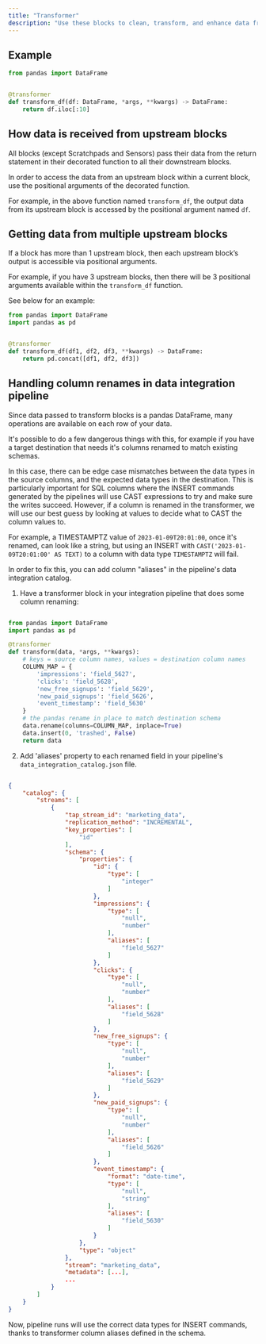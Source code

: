 ```yaml
---
title: "Transformer"
description: "Use these blocks to clean, transform, and enhance data from other blocks."
---
```


## Example

```python
from pandas import DataFrame


@transformer
def transform_df(df: DataFrame, *args, **kwargs) -> DataFrame:
    return df.iloc[:10]
```

## How data is received from upstream blocks

All blocks (except Scratchpads and Sensors) pass their data from the return statement in their
decorated function to all their downstream blocks.

In order to access the data from an upstream block within a current block,
use the positional arguments of the decorated function.

For example, in the above function named `transform_df`, the output data from its upstream block
is accessed by the positional argument named `df`.

## Getting data from multiple upstream blocks

If a block has more than 1 upstream block,
then each upstream block’s output is accessible via positional arguments.

For example, if you have 3 upstream blocks,
then there will be 3 positional arguments available within the `transform_df` function.

See below for an example:

```python
from pandas import DataFrame
import pandas as pd


@transformer
def transform_df(df1, df2, df3, **kwargs) -> DataFrame:
    return pd.concat([df1, df2, df3])
```

## Handling column renames in data integration pipeline

Since data passed to transform blocks is a pandas DataFrame, many operations are available on each row of your data.

It's possible to do a few dangerous things with this, for example if you have a target destination that needs it's columns renamed to match existing schemas.

In this case, there can be edge case mismatches between the data types in the source columns, and the expected data types in the destination. This is particularly important for SQL columns where the INSERT commands generated by the pipelines will use CAST expressions to try and make sure the writes succeed. However, if a column is renamed in the transformer, we will use our best guess by looking at values to decide what to CAST the column values to.

For example, a TIMESTAMPTZ value of `2023-01-09T20:01:00`, once it's renamed, can look like a string, but using an INSERT with `CAST('2023-01-09T20:01:00' AS TEXT)` to a column with data type `TIMESTAMPTZ` will fail.

In order to fix this, you can add column "aliases" in the pipeline's data integration catalog.

1. Have a transformer block in your integration pipeline that does some column renaming:

```python

from pandas import DataFrame
import pandas as pd

@transformer
def transform(data, *args, **kwargs):
    # keys = source column names, values = destination column names
    COLUMN_MAP = {
        'impressions': 'field_5627', 
        'clicks': 'field_5628', 
        'new_free_signups': 'field_5629',
        'new_paid_signups': 'field_5626', 
        'event_timestamp': 'field_5630'
    }
    # the pandas rename in place to match destination schema
    data.rename(columns=COLUMN_MAP, inplace=True)
    data.insert(0, 'trashed', False)
    return data

```

2. Add 'aliases' property to each renamed field in your pipeline's `data_integration_catalog.json` file.

```json

{
    "catalog": {
        "streams": [
            {
                "tap_stream_id": "marketing_data",
                "replication_method": "INCREMENTAL",
                "key_properties": [
                    "id"
                ],
                "schema": {
                    "properties": {
                        "id": {
                            "type": [
                                "integer"
                            ]
                        },
                        "impressions": {
                            "type": [
                                "null",
                                "number"
                            ],
                            "aliases": [
                                "field_5627"
                            ]
                        },
                        "clicks": {
                            "type": [
                                "null",
                                "number"
                            ],
                            "aliases": [
                                "field_5628"
                            ]
                        },
                        "new_free_signups": {
                            "type": [
                                "null",
                                "number"
                            ],
                            "aliases": [
                                "field_5629"
                            ]
                        },
                        "new_paid_signups": {
                            "type": [
                                "null",
                                "number"
                            ],
                            "aliases": [
                                "field_5626"
                            ]
                        },
                        "event_timestamp": {
                            "format": "date-time",
                            "type": [
                                "null",
                                "string"
                            ],
                            "aliases": [
                                "field_5630"
                            ]
                        }
                    },
                    "type": "object"
                },
                "stream": "marketing_data",
                "metadata": [...],
                ...
            }
        ]
    }
}

```

Now, pipeline runs will use the correct data types for INSERT commands, thanks to transformer column aliases defined in the schema.
